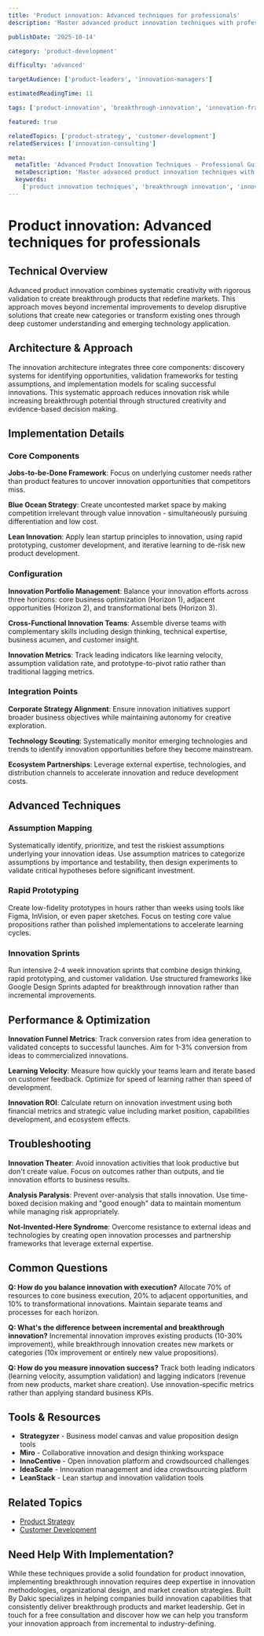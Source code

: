 ```yaml
---
title: 'Product innovation: Advanced techniques for professionals'
description: 'Master advanced product innovation techniques with professional strategies for breakthrough ideas, validation methods, and implementation frameworks.'

publishDate: '2025-10-14'

category: 'product-development'

difficulty: 'advanced'

targetAudience: ['product-leaders', 'innovation-managers']

estimatedReadingTime: 11

tags: ['product-innovation', 'breakthrough-innovation', 'innovation-frameworks', 'product-strategy']

featured: true

relatedTopics: ['product-strategy', 'customer-development']
relatedServices: ['innovation-consulting']

meta:
  metaTitle: 'Advanced Product Innovation Techniques - Professional Guide'
  metaDescription: 'Master advanced product innovation techniques with professional strategies for breakthrough ideas, validation methods, and implementation frameworks.'
  keywords:
    ['product innovation techniques', 'breakthrough innovation', 'innovation frameworks', 'advanced product strategy']
---
```


# Product innovation: Advanced techniques for professionals

## Technical Overview

Advanced product innovation combines systematic creativity with rigorous validation to create breakthrough products that redefine markets. This approach moves beyond incremental improvements to develop disruptive solutions that create new categories or transform existing ones through deep customer understanding and emerging technology application.

## Architecture & Approach

The innovation architecture integrates three core components: discovery systems for identifying opportunities, validation frameworks for testing assumptions, and implementation models for scaling successful innovations. This systematic approach reduces innovation risk while increasing breakthrough potential through structured creativity and evidence-based decision making.

## Implementation Details

### Core Components

**Jobs-to-be-Done Framework**: Focus on underlying customer needs rather than product features to uncover innovation opportunities that competitors miss.

**Blue Ocean Strategy**: Create uncontested market space by making competition irrelevant through value innovation - simultaneously pursuing differentiation and low cost.

**Lean Innovation**: Apply lean startup principles to innovation, using rapid prototyping, customer development, and iterative learning to de-risk new product development.

### Configuration

**Innovation Portfolio Management**: Balance your innovation efforts across three horizons: core business optimization (Horizon 1), adjacent opportunities (Horizon 2), and transformational bets (Horizon 3).

**Cross-Functional Innovation Teams**: Assemble diverse teams with complementary skills including design thinking, technical expertise, business acumen, and customer insight.

**Innovation Metrics**: Track leading indicators like learning velocity, assumption validation rate, and prototype-to-pivot ratio rather than traditional lagging metrics.

### Integration Points

**Corporate Strategy Alignment**: Ensure innovation initiatives support broader business objectives while maintaining autonomy for creative exploration.

**Technology Scouting**: Systematically monitor emerging technologies and trends to identify innovation opportunities before they become mainstream.

**Ecosystem Partnerships**: Leverage external expertise, technologies, and distribution channels to accelerate innovation and reduce development costs.

## Advanced Techniques

### Assumption Mapping

Systematically identify, prioritize, and test the riskiest assumptions underlying your innovation ideas. Use assumption matrices to categorize assumptions by importance and testability, then design experiments to validate critical hypotheses before significant investment.

### Rapid Prototyping

Create low-fidelity prototypes in hours rather than weeks using tools like Figma, InVision, or even paper sketches. Focus on testing core value propositions rather than polished implementations to accelerate learning cycles.

### Innovation Sprints

Run intensive 2-4 week innovation sprints that combine design thinking, rapid prototyping, and customer validation. Use structured frameworks like Google Design Sprints adapted for breakthrough innovation rather than incremental improvements.

## Performance & Optimization

**Innovation Funnel Metrics**: Track conversion rates from idea generation to validated concepts to successful launches. Aim for 1-3% conversion from ideas to commercialized innovations.

**Learning Velocity**: Measure how quickly your teams learn and iterate based on customer feedback. Optimize for speed of learning rather than speed of development.

**Innovation ROI**: Calculate return on innovation investment using both financial metrics and strategic value including market position, capabilities development, and ecosystem effects.

## Troubleshooting

**Innovation Theater**: Avoid innovation activities that look productive but don't create value. Focus on outcomes rather than outputs, and tie innovation efforts to business results.

**Analysis Paralysis**: Prevent over-analysis that stalls innovation. Use time-boxed decision making and "good enough" data to maintain momentum while managing risk appropriately.

**Not-Invented-Here Syndrome**: Overcome resistance to external ideas and technologies by creating open innovation processes and partnership frameworks that leverage external expertise.

## Common Questions

**Q: How do you balance innovation with execution?**
Allocate 70% of resources to core business execution, 20% to adjacent opportunities, and 10% to transformational innovations. Maintain separate teams and processes for each horizon.

**Q: What's the difference between incremental and breakthrough innovation?**
Incremental innovation improves existing products (10-30% improvement), while breakthrough innovation creates new markets or categories (10x improvement or entirely new value propositions).

**Q: How do you measure innovation success?**
Track both leading indicators (learning velocity, assumption validation) and lagging indicators (revenue from new products, market share creation). Use innovation-specific metrics rather than applying standard business KPIs.

## Tools & Resources

- **Strategyzer** - Business model canvas and value proposition design tools
- **Miro** - Collaborative innovation and design thinking workspace
- **InnoCentive** - Open innovation platform and crowdsourced challenges
- **IdeaScale** - Innovation management and idea crowdsourcing platform
- **LeanStack** - Lean startup and innovation validation tools

## Related Topics

- [Product Strategy](/topics/product-strategy)
- [Customer Development](/topics/customer-development)

## Need Help With Implementation?

While these techniques provide a solid foundation for product innovation, implementing breakthrough innovation requires deep expertise in innovation methodologies, organizational design, and market creation strategies. Built By Dakic specializes in helping companies build innovation capabilities that consistently deliver breakthrough products and market leadership. Get in touch for a free consultation and discover how we can help you transform your innovation approach from incremental to industry-defining.
